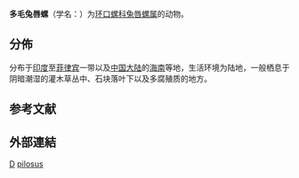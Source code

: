 {{Speciesbox
| taxon = Lagocheilus pilosus
| authority = (Möllendorff, 1884)
| synonyms_ref ={{r|id10936}}
| synonyms =
* ''Lagochilus pilosus'' <small>(Moellendorff, 1884)</small>{{r|id10936}}
}}

'''多毛兔唇螺'''（学名：{{lang|la|''Lagocheilus pilosus''}}）为[[环口螺科|环口螺科]][[兔唇螺属|兔唇螺属]]的动物{{r|id10936}}。

== 分佈 ==
分布于[[印度|印度]]至[[菲律宾|菲律宾]]一带以及[[中国大陆|中国大陆]]的[[海南|海南]]等地{{r|id10936}}，生活环境为陆地{{r|id10936}}，一般栖息于阴暗潮湿的灌木草丛中、石块落叶下以及多腐殖质的地方{{r|id10936}}。

== 参考文献 ==
{{reflist |refs=<ref name='id10936'>{{cite web| url =http://www.bioinfo.cn/db05/BjdwSpecies.php?action=view&id=10936| title =多毛兔唇螺| work =《中国动物物种编目数据库》| publisher =中国科学院微生物研究所| author =中国科学院动物研究所| accessdate =2009-04-28| deadurl =yes| archiveurl =https://web.archive.org/web/20131203122335/http://www.bioinfo.cn/db05/BjdwSpecies.php?action=view| archivedate =2013-12-03}}</ref>}}

== 外部連結 ==
{{taxonbar}}
[[Category:_1884年描述的动物|D]]
[[Category:兔唇螺属|pilosus]]
{{软体动物小作品}}